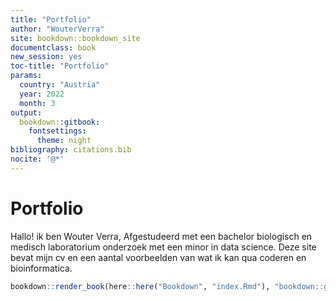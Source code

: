 ```yaml
---
title: "Portfolio"
author: "WouterVerra"
site: bookdown::bookdown_site
documentclass: book
new_session: yes
toc-title: "Portfolio"
params:
  country: "Austria"
  year: 2022
  month: 3
output:
  bookdown::gitbook:
    fontsettings:
      theme: night
bibliography: citations.bib
nocite: '@*'
---
```


# Portfolio

Hallo! ik ben Wouter Verra, Afgestudeerd met een bachelor biologisch en medisch laboratorium onderzoek met een minor in data science. Deze site bevat mijn cv en een aantal voorbeelden van wat ik kan qua coderen en bioinformatica. 

```r
bookdown::render_book(here::here("Bookdown", "index.Rmd"), "bookdown::gitbook")
```
